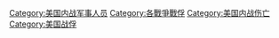 [[Category:美国内战军事人员|Category:美国内战军事人员]]
[[Category:各戰爭戰俘|Category:各戰爭戰俘]]
[[Category:美国内战伤亡|Category:美国内战伤亡]]
[[Category:美国战俘|Category:美国战俘]]